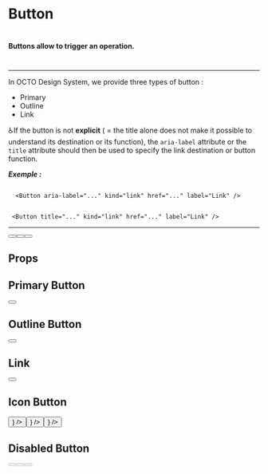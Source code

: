 

<Meta title="🧬Molecules|Button" />

# Button

#

#

#### Buttons allow to trigger an operation.

#

---

In OCTO Design System, we provide three types of button :

- Primary
- Outline
- Link

♿️If the button is not **explicit** ( = the title alone does not make it possible to understand its destination or its function), the `aria-label` attribute or the `title` attribute should then be used to specify the link destination or button function.

**_Exemple :_**

```

  <Button aria-label="..." kind="link" href="..." label="Link" />
```

```

 <Button title="..." kind="link" href="..." label="Link" />

```

---

<Preview>
  <Story name="All Buttons">
    <div className="spacing">
      <Button label="Primary" />
      <Button kind="outline-btn" label="Outline" />
      <Button kind="link" href="https://octo.com" label="Link" />
    </div>
  </Story>
</Preview>

## Props

<Props of={Button} />

## Primary Button

<Preview>
  <Story name="Primary Button">
    <div className="spacing">
      <Button label="Primary" />
    </div>
  </Story>
</Preview>

## Outline Button

<Preview>
  <Story name="Outline Button">
    <div className="spacing">
      <Button kind="outline-btn" label="Outline" />
    </div>
  </Story>
</Preview>

## Link

<Preview>
  <Story name="Link Button">
    <div className="spacing">
      <Button kind="link" href="https://octo.com" label="Link" />
    </div>
  </Story>
</Preview>

## Icon Button

<Preview>
  <Story name="Icon Button">
    <div className="spacing">
      <Button
        label="Primary"
        iconPosition={
          "left" && <Signature width={100} height={100} color="primaryDark" />
        }
      />
      <Button
        kind="outline-btn"
        label="Outline"
        iconPosition={
          "left" && <Signature width={100} height={100} color="primaryDark" />
        }
      />
      <Button
        kind="link"
        href="https://octo.com"
        label="Link"
        iconPosition={
          "left" && <Signature width={100} height={100} color="primaryDark" />
        }
      />
    </div>
  </Story>
</Preview>

## Disabled Button

<Preview>
  <Story name="Disabled Button">
    <div className="spacing">
      <Button label="Primary" disabled />
      <Button kind="outline-btn" label="Outline" disabled />
      <Button kind="link" href="https://octo.com" label="Link" disabled />
    </div>
  </Story>
</Preview>

